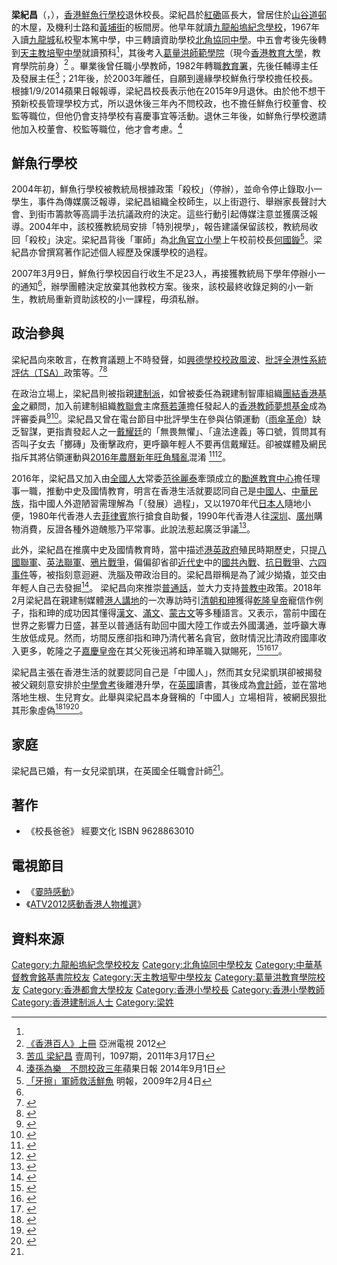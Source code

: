 {{Infobox Person
| name = 梁紀昌<br />Leung Kee Cheong</small>
| image = [[File:Leung_Kee-cheong.jpg|250px]]
| image_size= 
| caption = 
| birth_date = {{birth date and age|1955|2|27}}<ref>{{cite news | title=梁紀昌退休 副校長施志勁接任 | url=https://www.881903.com/Page/ZH-TW/News_featuredetail.aspx?itemid=808565&csid=901_3841 | format= | publisher=香港商業電台 | date=2015-07-07| accessdate=2019-11-14 |quote= }}</ref><ref>{{cite web |url=https://www.pentoy.hk/%E9%AE%AE%E9%AD%9A%E6%A0%A1%E9%95%B7-%E8%8F%A9%E8%96%A9%E5%BF%83%E5%B0%8E%E5%AD%B8%E7%94%9F/ |title=鮮魚校長 菩薩心導學生 |last= |first= |date=2015-08-03 |website= |publisher=評台 |access-date=2019-11-14 |quote= |archive-date=2017-12-07 |archive-url=https://web.archive.org/web/20171207211005/http://www.pentoy.hk/%e9%ae%ae%e9%ad%9a%e6%a0%a1%e9%95%b7-%e8%8f%a9%e8%96%a9%e5%bf%83%e5%b0%8e%e5%ad%b8%e7%94%9f/ |dead-url=no }}</ref>
| birth_place = {{HKG-1910}}
| death_date = 
| death_place= 
| occupation = [[教育家|教育家]]
| nationality = 
| education = [[葛量洪師範學院|葛量洪師範學院]]
| alma_mater = [[九龍船塢紀念學校|九龍船塢紀念學校]]<br>聖本篤中學<br>[[北角協同中學|北角協同中學]]<br>[[中華基督教會銘基書院|中華基督教會銘基書院]]<br>[[天主教培聖中學|天主教培聖中學]]
| spouse =
| website =
| footnotes = 
}}

'''梁紀昌'''（{{lang-en|Leung Kee Cheong}}，{{bd|1955年|2月27日|}}），[[香港|香港]][[鮮魚行學校|鮮魚行學校]]退休校長。梁紀昌於[[紅磡|紅磡]]區長大，曾居住於[[山谷道邨|山谷道邨]]的木屋，及機利士路和[[黃埔街|黃埔街]]的板間房。他早年就讀[[九龍船塢紀念學校|九龍船塢紀念學校]]，1967年入讀[[九龍城|九龍城]]私校聖本篤中學，中三轉讀資助學校[[北角協同中學|北角協同中學]]。中五會考後先後轉到[[天主教培聖中學|天主教培聖中學]]就讀預科<ref name="明報1"/>，其後考入[[葛量洪師範學院|葛量洪師範學院]]（現今[[香港教育大學|香港教育大學]]，教育學院前身）<ref name="ref5">[https://books.google.com.hk/books?id=ZfoNAgAAQBAJ&pg=RA3-PT61&lpg=RA3-PT61&dq=%E6%A2%81%E7%B4%80%E6%98%8C+%E8%91%9B%E9%87%8F%E6%B4%AA%E5%B8%AB%E7%AF%84%E5%AD%B8%E9%99%A2&source=bl&ots=fuj2tOwKJE&sig=0Ym10hNNhRlv4zjtj7f_9xRReC8&hl=zh-TW&sa=X&ved=0ahUKEwiwtdHk6rDSAhUKybwKHePMDlQQ6AEINzAE#v=onepage&q=%E6%A2%81%E7%B4%80%E6%98%8C%20%E8%91%9B%E9%87%8F%E6%B4%AA%E5%B8%AB%E7%AF%84%E5%AD%B8%E9%99%A2&f=false 《香港百人》上冊] {{Wayback|url=https://books.google.com.hk/books?id=ZfoNAgAAQBAJ&pg=RA3-PT61&lpg=RA3-PT61&dq=%E6%A2%81%E7%B4%80%E6%98%8C+%E8%91%9B%E9%87%8F%E6%B4%AA%E5%B8%AB%E7%AF%84%E5%AD%B8%E9%99%A2&source=bl&ots=fuj2tOwKJE&sig=0Ym10hNNhRlv4zjtj7f_9xRReC8&hl=zh-TW&sa=X&ved=0ahUKEwiwtdHk6rDSAhUKybwKHePMDlQQ6AEINzAE#v=onepage&q=%E6%A2%81%E7%B4%80%E6%98%8C%20%E8%91%9B%E9%87%8F%E6%B4%AA%E5%B8%AB%E7%AF%84%E5%AD%B8%E9%99%A2&f=false |date=20170228080444 }}亞洲電視 2012</ref>
。畢業後曾任職小學教師，1982年轉職[[教育署|教育署]]，先後任輔導主任及發展主任<ref name="ref2">[http://hk.next.nextmedia.com/template/next/art_main.php?iss_id=1097&sec_id=1000853&art_id=15081807 苦瓜 梁紀昌] {{Wayback|url=http://hk.next.nextmedia.com/template/next/art_main.php?iss_id=1097&sec_id=1000853&art_id=15081807 |date=20110420021203 }} 壹周刊，1097期，2011年3月17日</ref>；21年後，於2003年離任，自願到邊緣學校鮮魚行學校擔任校長。根據1/9/2014蘋果日報報導，梁紀昌校長表示他在2015年9月退休。由於他不想干預新校長管理學校方式，所以退休後三年內不問校政，也不擔任鮮魚行校董會、校監等職位，但他仍會支持學校有喜慶事宜等活動。退休三年後，如鮮魚行學校邀請他加入校董會、校監等職位，他才會考慮。<ref name="ref3">[http://hkm.appledaily.com/detail.php?guid=18851880&category_guid=4104&category=&issue=20140901 湊孫為樂　不問校政三年]蘋果日報 2014年9月1日</ref>

==鮮魚行學校==
2004年初，鮮魚行學校被教統局根據政策「殺校」（停辦），並命令停止錄取小一學生，事件為傳媒廣泛報導，梁紀昌組織全校師生，以上街遊行、舉辦家長聲討大會、到街市籌款等高調手法抗議政府的決定。這些行動引起傳媒注意並獲廣泛報導。2004年中，該校獲教統局安排「特別視學」，報告建議保留該校，教統局收回「殺校」決定。梁紀昌背後「軍師」為[[北角官立小學|北角官立小學]]上午校前校長[[何國鏇|何國鏇]]<ref name="明報1">[http://news.sina.com.hk/cgi-bin/nw/show.cgi/2/1/1/1024782/1.html 「牙擦」軍師救活鮮魚] {{Wayback|url=http://news.sina.com.hk/cgi-bin/nw/show.cgi/2/1/1/1024782/1.html |date=20101021005435 }} 明報，2009年2月4日</ref>。梁紀昌亦曾撰寫著作記述個人經歷及保護學校的過程。

2007年3月9日，鮮魚行學校因自行收生不足23人，再接獲教統局下學年停辦小一的通知<ref name="ref5"/>，辦學團體決定放棄其他救校方案。後來，該校最終收錄足夠的小一新生，教統局重新資助該校的小一課程，毋須私辦。

==政治參與==
梁紀昌向來敢言，在教育議題上不時發聲，如[[興德學校風波|興德學校校政風波]]、[[全港性系統評估|批評全港性系統評估（TSA）]]政策等。<ref name="NOW TV">{{cite news|url=https://news.now.com/home/local/player?newsId=231627|title=梁紀昌：興德學校事件反映處理投訴機制失效|publisher=[[now新聞台|now新聞台]]|accessdate=2018-04-12|date=2017年8月10日|archive-date=2021-09-14|archive-url=https://web.archive.org/web/20210914022004/https://news.now.com/home/local/player?newsId=231627|dead-url=no}}</ref><ref name="梁紀昌被諷「有愛心就得咩」">{{cite news|url=https://hk.news.appledaily.com/local/daily/article/20151103/19357861|title=梁紀昌被諷「有愛心就得咩」|publisher=《[[蘋果日報|蘋果日報]]》|accessdate=2018-04-12|date=2015-11-03|archive-date=2018-04-12|archive-url=https://web.archive.org/web/20180412145336/https://hk.news.appledaily.com/local/daily/article/20151103/19357861|dead-url=no}}</ref>

在政治立場上，梁紀昌則被指親[[建制派_(香港)|建制派]]，如曾被委任為親建制智庫組織[[團結香港基金|團結香港基金]]之顧問，加入前建制組織[[教聯會|教聯會]]主席[[蔡若蓮|蔡若蓮]]擔任發起人的[[香港教師夢想基金|香港教師夢想基金]]成為評審委員<ref name="852郵報">{{cite news|url=http://www.post852.com/65881/|title=董智庫梁紀昌批教改　直插梁錦松死穴|accessdate=2018-04-12|date=2014-11-16|publisher=[[852郵報|852郵報]]|archive-date=2019-12-09|archive-url=https://web.archive.org/web/20191209022248/https://www.post852.com/65881/|dead-url=no}}</ref><ref name="教聯報"
>{{cite news|url=https://www.hkfew.org.hk/UPFILE/BannerFile/201510513393031.pdf|title=蔡若蓮與你起航尋夢|publisher=《[[教聯|教聯報]]》第72期|accessdate=2018-04-12|date=2015-10-05|archive-date=2018-05-09|archive-url=https://web.archive.org/web/20180509015720/http://hkfew.org.hk/UPFILE/BannerFile/201510513393031.pdf|dead-url=no}}</ref>。梁紀昌又曾在電台節目中批評學生在參與佔領運動（[[雨傘革命|雨傘革命]]）缺乏智謀，更指責發起人之一[[戴耀廷|戴耀廷]]的「無畏無懼」、「違法達義」等口號，質問其有否叫子女去「擲磚」及衝擊政府，更呼籲年輕人不要再信戴耀廷。卻被媒體及網民指斥其將佔領運動與[[2016年農曆新年旺角騷亂|2016年農曆新年旺角騷亂]]混淆
<ref name="港人港地">{{cite news|url=
https://www.facebook.com/speakouthk/videos/922414971239916/|title=梁紀昌：係美麗謊言、知識份子只係利用年青人嘅熱血、去達到自己政治理想|accessdate=2018-04-12|date=2017年8月19日|publisher=[[港人港地|港人港地]]}}</ref><ref name="梁校長的學生掟磚嗎"
>{{cite news|url=https://hk.lifestyle.appledaily.com/lifestyle/columnist/83/daily/article/20170824/20130433|title=梁校長的學生掟磚嗎|publisher=《[[蘋果日報|蘋果日報]]》|date=2017-08-24|accessdate=2018-04-12|archive-date=2018-04-12|archive-url=https://web.archive.org/web/20180412145525/https://hk.lifestyle.appledaily.com/lifestyle/columnist/83/daily/article/20170824/20130433|dead-url=no}}</ref>。

2016年，梁紀昌又加入由[[全國人大|全國人大]]常委[[范徐麗泰|范徐麗泰]]牽頭成立的[[勵進教育中心|勵進教育中心]]擔任理事一職，推動中史及國情教育，明言在香港生活就要認同自己是[[中國人|中國人]]、[[中華民族|中華民族]]，指中國人外遊陋習需理解為「（發展）過程」，又以1970年代[[日本人|日本人]]隨地小便，1980年代香港人去[[菲律賓|菲律賓]]旅行搶食自助餐，1990年代香港人往[[深圳|深圳]]、[[廣州|廣州]]購物消費，反證各種外遊醜態乃平常事。此說法惹起廣泛爭議<ref name="明報2"
>{{cite news|url=https://news.mingpao.com/ins/instantnews/web_tc/article/20160328/s00001/1459140936105|title=梁紀昌籲港青認同自己是中國人 引日本作例盼包容發展過程中不文明行為|date=2016年3月28日|accessdate=2018-04-12|publisher=《[[明報|明報]]》|archive-date=2018-04-12|archive-url=https://web.archive.org/web/20180412082502/https://news.mingpao.com/ins/instantnews/web_tc/article/20160328/s00001/1459140936105|dead-url=no}}</ref>。

此外，梁紀昌在推廣中史及國情教育時，當中描述[[港英政府|港英政府]]殖民時期歷史，只提[[八國聯軍|八國聯軍]]、[[英法聯軍|英法聯軍]]、[[鴉片戰爭|鴉片戰爭]]，偏偏卻省卻[[近代史|近代史]]中的[[國共內戰|國共內戰]]、[[抗日戰爭|抗日戰爭]]、[[六四事件|六四事件]]等，被指刻意迴避、洗腦及帶政治目的。梁紀昌辯稱是為了減少拗撬，並交由年輕人自己去發掘<ref name="明報3"
>{{cite news|url=https://news.mingpao.com/ins/instantnews/web_tc/article/20160328/s00001/1459135703107|title=推廣中史不提近代史？梁紀昌：拗撬多，可自己發掘|date=2016年3月28日|accessdate=2018-04-12|publisher=《[[明報|明報]]》|archive-date=2018-04-12|archive-url=https://web.archive.org/web/20180412082607/https://news.mingpao.com/ins/instantnews/web_tc/article/20160328/s00001/1459135703107|dead-url=no}}</ref>。
梁紀昌向來推崇[[普通話|普通話]]，並大力支持[[普教中|普教中]]政策。2018年2月梁紀昌在親建制媒體[[港人講地|港人講地]]的一次專訪時引[[清朝|清朝]][[和珅|和珅]]獲得[[乾隆皇帝|乾隆皇帝]]寵信作例子，指和珅的成功因其懂得[[漢文|漢文]]、[[滿文|滿文]]、[[蒙古文|蒙古文]]等多種語言。又表示，當前中國在世界之影響力日盛，甚至以普通話有助回中國大陸工作或去外國溝通，並呼籲大專生放低成見。然而，坊間反應卻指和珅乃清代著名貪官，斂財情況比清政府國庫收入更多，乾隆之子[[嘉慶皇帝|嘉慶皇帝]]在其父死後迅將和珅革職入獄賜死，<ref name="明報4">{{cite news|url=https://news.mingpao.com/ins/instantnews/web_tc/article/20180204/s00001/1517731836378|title=清朝「和珅」作例　梁紀昌籲大學生學好普通話　助到外國溝通|date=2018年2月4日|accessdate=2018-04-12|publisher=《[[明報|明報]]》|archive-date=2018-04-12|archive-url=https://web.archive.org/web/20180412082505/https://news.mingpao.com/ins/instantnews/web_tc/article/20180204/s00001/1517731836378|dead-url=no}}</ref><ref name="D100">{{cite web|url=https://www.youtube.com/watch?v=AP3BLOu9JYM|title=吳志森、快必：梁紀昌暗示若要家財萬貫，必先學好普通話！|date=2018年2月5日|accessdate=2018-04-12|publisher=[[D100|D100]]《[[風波裡的茶杯|風波裡的茶杯]]》}}</ref><ref name="線報">{{cite news|url=http://linepost.hk/?uid=5129|title=梁紀昌：青年有本土思想，因為未能掌握中國歷史基礎知識|date=2016-03-28|publisher=[[線報|線報]]|accessdate=2018-04-12|archive-date=2018-04-12|archive-url=https://web.archive.org/web/20180412082305/http://linepost.hk/?uid=5129|dead-url=no}}</ref>。

梁紀昌主張在香港生活的就要認同自己是「中國人」，然而其女兒梁凱琪卻被揭發被父親刻意安排於[[中學會考|中學會考]]後離港升學，在[[英國|英國]]讀書，其後成為[[會計師|會計師]]，並在當地落地生根、生兒育女。此舉與梁紀昌本身聲稱的「中國人」立場相背，被網民狠批其形象虛偽<ref name="謎米新聞">{{cite news|url=http://news.memehk.com/posts/15263|title=梁紀昌倡在港生活就要認係中國人 女兒被揭英國落地生根|date=2016-03-29|accessdate=2018-04-12|publisher=[[謎米新聞|謎米新聞]]|archive-date=2018-04-12|archive-url=https://web.archive.org/web/20180412145446/http://news.memehk.com/posts/15263|dead-url=no}}</ref><ref name="東周刊">{{cite news|url=http://eastweek.my-magazine.me/main/31810|title=鮮魚行校長梁紀昌 女兒贏在終點線上|date=2014-02-19|publisher=《[[東周刊|東周刊]]》|accessdate=2018-04-12|archive-date=2018-04-12|archive-url=https://web.archive.org/web/20180412082737/http://eastweek.my-magazine.me/main/31810|dead-url=no}}</ref><ref name="本土新聞">{{cite news|url=http://www.localpresshk.com/2016/03/china-patriots/|title=梁紀昌話香港人要認同自己係中國人 但個女就送去英國落地生根|date=2016-03-29|publisher=[[本土新聞|本土新聞]]|accessdate=2018-04-12|archive-date=2021-06-29|archive-url=https://web.archive.org/web/20210629063034/https://www.localpresshk.com/2016/03/china-patriots/|dead-url=no}}</ref>。

==家庭==
梁紀昌已婚，有一女兒梁凱琪，在英國全任職會計師<ref name="ref3"/>。

==著作==
*《校長爸爸》 經要文化 ISBN 9628863010

==電視節目==
*《[[霎時感動|霎時感動]]》
*《[[ATV2012感動香港人物推選|ATV2012感動香港人物推選]]》

==資料來源==
{{reflist|2}}

{{感動香港}}

[[Category:九龍船塢紀念學校校友|Category:九龍船塢紀念學校校友]]
[[Category:北角協同中學校友|Category:北角協同中學校友]]
[[Category:中華基督教會銘基書院校友|Category:中華基督教會銘基書院校友]]
[[Category:天主教培聖中學校友|Category:天主教培聖中學校友]]
[[Category:葛量洪教育學院校友|Category:葛量洪教育學院校友]]
[[Category:香港都會大學校友|Category:香港都會大學校友]]
[[Category:香港小學校長|Category:香港小學校長]]
[[Category:香港小學教師|Category:香港小學教師]]
[[Category:香港建制派人士|Category:香港建制派人士]]
[[Category:梁姓|Category:梁姓]]